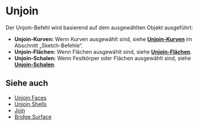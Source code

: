
# Unjoin

<Reference shortcut="Alt + J" command="Unjoin" button="In der Befehlsleiste" buttonIcon='button-join' />

Der Unjoin-Befehl wird basierend auf dem ausgewählten Objekt ausgeführt:
   - **Unjoin-Kurven:** Wenn Kurven ausgewählt sind, siehe [**Unjoin-Kurven**](unjoin-curve) im Abschnitt „Sketch-Befehle“.
   - **Unjoin-Flächen:** Wenn Flächen ausgewählt sind, siehe [**Unjoin-Flächen**](/solid/unjoin-faces).
   - **Unjoin-Schalen:** Wenn Festkörper oder Flächen ausgewählt sind, siehe [**Unjoin-Schalen**](/solid/unjoin-shells).

## Siehe auch
- [Unjoin Faces](unjoin-faces)
- [Unjoin Shells](unjoin-shells)
- [Join](join)
- [Bridge Surface](bridge-surface)